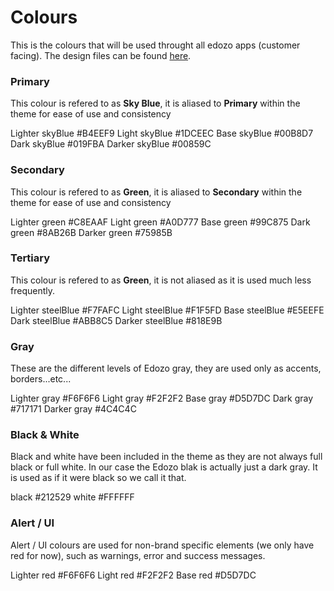 
<Meta title="Theme|Colour" />

# Colours

This is the colours that will be used throught all edozo apps (customer facing). The design files can be found [here](https://www.figma.com/file/OpCqZzeuBbb8NBshcsBRpc/Edozo-maps-DS?node-id=155%3A1235).

### Primary

This colour is refered to as **Sky Blue**, it is aliased to **Primary** within the theme for ease of use and consistency

<Story name="Primary">
  <DisplayBoxWrapper>
    <DisplayBox background="skyBlueLighter">
      <DisplayBoxSubTitle>Lighter</DisplayBoxSubTitle>
      <DisplayBoxTitle>skyBlue</DisplayBoxTitle>
      <DisplayBoxBody>#B4EEF9</DisplayBoxBody>
    </DisplayBox>
    <DisplayBox background="skyBlueLight">
      <DisplayBoxSubTitle>Light</DisplayBoxSubTitle>
      <DisplayBoxTitle>skyBlue</DisplayBoxTitle>
      <DisplayBoxBody>#1DCEEC</DisplayBoxBody>
    </DisplayBox>
    <DisplayBox background="skyBlue">
      <DisplayBoxSubTitle>Base</DisplayBoxSubTitle>
      <DisplayBoxTitle>skyBlue</DisplayBoxTitle>
      <DisplayBoxBody>#00B8D7</DisplayBoxBody>
    </DisplayBox>
    <DisplayBox background="skyBlueDark">
      <DisplayBoxSubTitle>Dark</DisplayBoxSubTitle>
      <DisplayBoxTitle>skyBlue</DisplayBoxTitle>
      <DisplayBoxBody>#019FBA</DisplayBoxBody>
    </DisplayBox>
    <DisplayBox background="skyBlueDarker">
      <DisplayBoxSubTitle>Darker</DisplayBoxSubTitle>
      <DisplayBoxTitle>skyBlue</DisplayBoxTitle>
      <DisplayBoxBody>#00859C</DisplayBoxBody>
    </DisplayBox>
  </DisplayBoxWrapper>
</Story>

### Secondary

This colour is refered to as **Green**, it is aliased to **Secondary** within the theme for ease of use and consistency

<Story name="Secondary">
  <DisplayBoxWrapper>
    <DisplayBox background="greenLighter">
      <DisplayBoxSubTitle>Lighter</DisplayBoxSubTitle>
      <DisplayBoxTitle>green</DisplayBoxTitle>
      <DisplayBoxBody>#C8EAAF</DisplayBoxBody>
    </DisplayBox>
    <DisplayBox background="greenLight">
      <DisplayBoxSubTitle>Light</DisplayBoxSubTitle>
      <DisplayBoxTitle>green</DisplayBoxTitle>
      <DisplayBoxBody>#A0D777</DisplayBoxBody>
    </DisplayBox>
    <DisplayBox background="green">
      <DisplayBoxSubTitle>Base</DisplayBoxSubTitle>
      <DisplayBoxTitle>green</DisplayBoxTitle>
      <DisplayBoxBody>#99C875</DisplayBoxBody>
    </DisplayBox>
    <DisplayBox background="greenDark">
      <DisplayBoxSubTitle>Dark</DisplayBoxSubTitle>
      <DisplayBoxTitle>green</DisplayBoxTitle>
      <DisplayBoxBody>#8AB26B</DisplayBoxBody>
    </DisplayBox>
    <DisplayBox background="greenDarker">
      <DisplayBoxSubTitle>Darker</DisplayBoxSubTitle>
      <DisplayBoxTitle>green</DisplayBoxTitle>
      <DisplayBoxBody>#75985B</DisplayBoxBody>
    </DisplayBox>
  </DisplayBoxWrapper>
</Story>

### Tertiary

This colour is refered to as **Green**, it is not aliased as it is used much less frequently.

<Story name="Tertiary">
  <DisplayBoxWrapper>
    <DisplayBox background="steelBlueLighter">
      <DisplayBoxSubTitle>Lighter</DisplayBoxSubTitle>
      <DisplayBoxTitle>steelBlue</DisplayBoxTitle>
      <DisplayBoxBody>#F7FAFC</DisplayBoxBody>
    </DisplayBox>
    <DisplayBox background="steelBlueLight">
      <DisplayBoxSubTitle>Light</DisplayBoxSubTitle>
      <DisplayBoxTitle>steelBlue</DisplayBoxTitle>
      <DisplayBoxBody>#F1F5FD</DisplayBoxBody>
    </DisplayBox>
    <DisplayBox background="steelBlue">
      <DisplayBoxSubTitle>Base</DisplayBoxSubTitle>
      <DisplayBoxTitle>steelBlue</DisplayBoxTitle>
      <DisplayBoxBody>#E5EEFE</DisplayBoxBody>
    </DisplayBox>
    <DisplayBox background="steelBlueDark">
      <DisplayBoxSubTitle>Dark</DisplayBoxSubTitle>
      <DisplayBoxTitle>steelBlue</DisplayBoxTitle>
      <DisplayBoxBody>#ABB8C5</DisplayBoxBody>
    </DisplayBox>
    <DisplayBox background="steelBlueDarker">
      <DisplayBoxSubTitle>Darker</DisplayBoxSubTitle>
      <DisplayBoxTitle>steelBlue</DisplayBoxTitle>
      <DisplayBoxBody>#818E9B</DisplayBoxBody>
    </DisplayBox>
  </DisplayBoxWrapper>
</Story>

### Gray

These are the different levels of Edozo gray, they are used only as accents, borders...etc...

<Story name="Gray">
  <DisplayBoxWrapper>
    <DisplayBox background="grayLighter">
      <DisplayBoxSubTitle>Lighter</DisplayBoxSubTitle>
      <DisplayBoxTitle>gray</DisplayBoxTitle>
      <DisplayBoxBody>#F6F6F6</DisplayBoxBody>
    </DisplayBox>
    <DisplayBox background="grayLight">
      <DisplayBoxSubTitle>Light</DisplayBoxSubTitle>
      <DisplayBoxTitle>gray</DisplayBoxTitle>
      <DisplayBoxBody>#F2F2F2</DisplayBoxBody>
    </DisplayBox>
    <DisplayBox background="gray">
      <DisplayBoxSubTitle>Base</DisplayBoxSubTitle>
      <DisplayBoxTitle>gray</DisplayBoxTitle>
      <DisplayBoxBody>#D5D7DC</DisplayBoxBody>
    </DisplayBox>
    <DisplayBox background="grayDark">
      <DisplayBoxSubTitle>Dark</DisplayBoxSubTitle>
      <DisplayBoxTitle>gray</DisplayBoxTitle>
      <DisplayBoxBody>#717171</DisplayBoxBody>
    </DisplayBox>
    <DisplayBox background="grayDarker">
      <DisplayBoxSubTitle>Darker</DisplayBoxSubTitle>
      <DisplayBoxTitle>gray</DisplayBoxTitle>
      <DisplayBoxBody>#4C4C4C</DisplayBoxBody>
    </DisplayBox>
  </DisplayBoxWrapper>
</Story>

### Black & White

Black and white have been included in the theme as they are not always full black or full white. In our case the Edozo blak is actually just a dark gray. It is used as if it were black so we call it that.

<Story name="Simple">
  <DisplayBoxWrapper>
    <DisplayBox background="black">
      <DisplayBoxTitle>black</DisplayBoxTitle>
      <DisplayBoxBody>#212529</DisplayBoxBody>
    </DisplayBox>
    <DisplayBox background="white">
      <DisplayBoxTitle>white</DisplayBoxTitle>
      <DisplayBoxBody>#FFFFFF</DisplayBoxBody>
    </DisplayBox>
  </DisplayBoxWrapper>
</Story>

### Alert / UI

Alert / UI colours are used for non-brand specific elements (we only have red for now), such as warnings, error and success messages.

<Story name="Alert / UI">
  <DisplayBoxWrapper>
    <DisplayBox background="redLighter">
      <DisplayBoxSubTitle>Lighter</DisplayBoxSubTitle>
      <DisplayBoxTitle>red</DisplayBoxTitle>
      <DisplayBoxBody>#F6F6F6</DisplayBoxBody>
    </DisplayBox>
    <DisplayBox background="redLight">
      <DisplayBoxSubTitle>Light</DisplayBoxSubTitle>
      <DisplayBoxTitle>red</DisplayBoxTitle>
      <DisplayBoxBody>#F2F2F2</DisplayBoxBody>
    </DisplayBox>
    <DisplayBox background="red">
      <DisplayBoxSubTitle>Base</DisplayBoxSubTitle>
      <DisplayBoxTitle>red</DisplayBoxTitle>
      <DisplayBoxBody>#D5D7DC</DisplayBoxBody>
    </DisplayBox>
  </DisplayBoxWrapper>
</Story>
